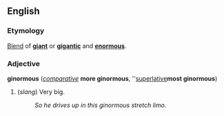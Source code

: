 ==English==
===Etymology===
[[Blend]] of '''[[giant]]''' or '''[[gigantic]]''' and '''[[enormous]]'''.

===Adjective===
'''ginormous''' (''[[comparative]]'' '''more ginormous''', ''[[superlative]]'''most ginormous''')

#(''slang'') Very big.
#:''So he drives up in this ginormous stretch limo.''